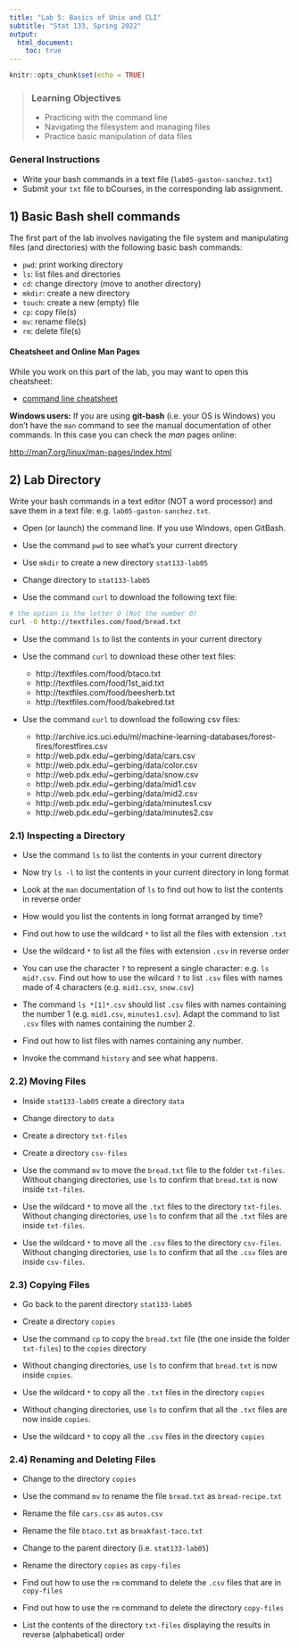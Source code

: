 ```yaml
---
title: "Lab 5: Basics of Unix and CLI"
subtitle: "Stat 133, Spring 2022"
output: 
  html_document:
    toc: true
---
```


```r
knitr::opts_chunk$set(echo = TRUE)
```

> ### Learning Objectives
>
> - Practicing with the command line
> - Navigating the filesystem and managing files
> - Practice basic manipulation of data files


### General Instructions

- Write your bash commands in a text file (`lab05-gaston-sanchez.txt`)
- Submit your `txt` file to bCourses, in the corresponding lab assignment.



## 1) Basic Bash shell commands

The first part of the lab involves navigating the file system and manipulating
files (and directories) with the following basic bash commands:

- `pwd`: print working directory
- `ls`: list files and directories
- `cd`: change directory (move to another directory)
- `mkdir`: create a new directory
- `touch`: create a new (empty) file
- `cp`: copy file(s)
- `mv`: rename file(s)
- `rm`: delete file(s)

#### Cheatsheet and Online Man Pages

While you work on this part of the lab, you may want to open this cheatsheet:

- [command line cheatsheet](https://github.com/ucb-stat133/stat133-cheatsheets/blob/master/command-line-cheatsheet.pdf)

__Windows users:__ If you are using __git-bash__ (i.e. your OS is Windows) you don't have the `man` 
command to see the manual documentation of other commands. In this case you can 
check the _man_ pages online:

[http://man7.org/linux/man-pages/index.html](http://man7.org/linux/man-pages/index.html)


## 2) Lab Directory

Write your bash commands in a text editor (NOT a word processor) and save them 
in a text file: e.g. `lab05-gaston-sanchez.txt`.

- Open (or launch) the command line. If you use Windows, open GitBash.

- Use the command `pwd` to see what's your current directory

- Use `mkdir` to create a new directory `stat133-lab05`

- Change directory to `stat133-lab05`

- Use the command `curl` to download the following text file:
```bash
# the option is the letter O (Not the number 0)
curl -O http://textfiles.com/food/bread.txt
```

- Use the command `ls` to list the contents in your current directory

- Use the command `curl` to download these other text files:
	- http://textfiles.com/food/btaco.txt
	- http://textfiles.com/food/1st_aid.txt
	- http://textfiles.com/food/beesherb.txt
	- http://textfiles.com/food/bakebred.txt

- Use the command `curl` to download the following csv files:
	- http://archive.ics.uci.edu/ml/machine-learning-databases/forest-fires/forestfires.csv
	- http://web.pdx.edu/~gerbing/data/cars.csv
	- http://web.pdx.edu/~gerbing/data/color.csv
	- http://web.pdx.edu/~gerbing/data/snow.csv
	- http://web.pdx.edu/~gerbing/data/mid1.csv
	- http://web.pdx.edu/~gerbing/data/mid2.csv
	- http://web.pdx.edu/~gerbing/data/minutes1.csv
	- http://web.pdx.edu/~gerbing/data/minutes2.csv


### 2.1) Inspecting a Directory

- Use the command `ls` to list the contents in your current directory

- Now try `ls -l` to list the contents in your current directory in long format

- Look at the `man` documentation of `ls` to find out how to list the contents in reverse order

- How would you list the contents in long format arranged by time?

- Find out how to use the wildcard `*` to list all the files with extension `.txt`

- Use the wildcard `*` to list all the files with extension `.csv` in reverse order

- You can use the character `?` to represent a single character: e.g. `ls mid?.csv`. Find out how to use the wilcard `?` to list `.csv` files with names made of 4 characters (e.g. `mid1.csv`, `snow.csv`)

- The command `ls *[1]*.csv` should list `.csv` files with names containing the number 1 (e.g. `mid1.csv`, `minutes1.csv`). Adapt the command to list `.csv` files with names containing the number 2.

- Find out how to list files with names containing any number.

- Invoke the command `history` and see what happens.


### 2.2) Moving Files

- Inside `stat133-lab05` create a directory `data`

- Change directory to `data`

- Create a directory `txt-files`

- Create a directory `csv-files`

- Use the command `mv` to move the `bread.txt` file to the folder `txt-files`. Without changing directories, use `ls` to confirm that
`bread.txt` is now inside `txt-files`.

- Use the wildcard `*` to move all the `.txt` files to the directory `txt-files`. Without changing directories, use `ls` to confirm that
all the `.txt` files are inside `txt-files`.

- Use the wildcard `*` to move all the `.csv` files to the directory `csv-files`. Without changing directories, use `ls` to confirm that
all the `.csv` files are inside `csv-files`.


### 2.3) Copying Files

- Go back to the parent directory `stat133-lab05`

- Create a directory `copies`

- Use the command `cp` to copy the `bread.txt` file (the one inside the folder `txt-files`) to the `copies` directory

- Without changing directories, use `ls` to confirm that
`bread.txt` is now inside `copies`.

- Use the wildcard `*` to copy all the `.txt` files in the directory `copies`

- Without changing directories, use `ls` to confirm that all the 
`.txt` files are now inside `copies`.

- Use the wildcard `*` to copy all the `.csv` files in the directory `copies`



### 2.4) Renaming and Deleting Files

- Change to the directory `copies`

- Use the command `mv` to rename the file `bread.txt` as `bread-recipe.txt`

- Rename the file `cars.csv` as `autos.csv`

- Rename the file `btaco.txt` as `breakfast-taco.txt`

- Change to the parent directory (i.e. `stat133-lab05`)

- Rename the directory `copies` as `copy-files`

- Find out how to use the `rm` command to delete the `.csv` files that are in `copy-files`

- Find out how to use the `rm` command to delete the directory `copy-files`

- List the contents of the directory `txt-files` displaying the results in reverse (alphabetical) order

